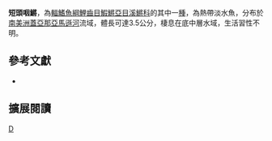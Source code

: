 {{Speciesbox 
| taxon = Laimosemion breviceps
| status = NE
| status_system = IUCN3.1
| authority =  [[Eigenmann|Eigenmann]], 1909
| synonyms = *''Rivulus breviceps, Eigenmann, 1909''
}}
'''短頭咽鱂'''，為[[輻鰭魚綱|輻鰭魚綱]][[鯉齒目|鯉齒目]][[鰕鱂亞目|鰕鱂亞目]][[溪鱂科|溪鱂科]]的其中一[[種|種]]，為熱帶淡水魚，分布於[[南美洲|南美洲]][[蓋亞那|蓋亞那]][[亞馬遜河|亞馬遜河]]流域，體長可達3.5公分，棲息在底中層水域，生活習性不明。
== 參考文獻 ==
*{{FishBase_species|genus=Laimosemion|species=breviceps|year=2014|month=8}}

== 擴展閱讀 ==
{{refbegin}}
{{wikispecies-inline|Laimosemion breviceps|短頭咽鱂}}
{{refend}}
{{Taxonbar|from=Q13380971}}

[[Category:咽鱂屬|D]]


{{魚類小作品}}